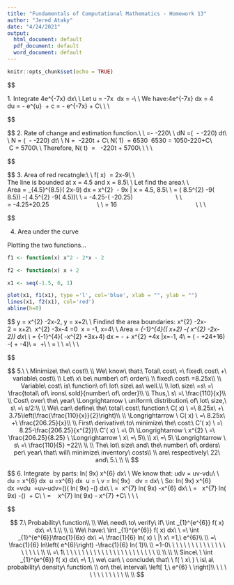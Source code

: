 ---
title: "Fundamentals of Computational Mathematics - Homework 13"
author: "Jered Ataky"
date: "4/24/2021"
output:
  html_document: default
  pdf_document: default
  word_document: default
---
```{r setup, include=FALSE}
knitr::opts_chunk$set(echo = TRUE)
```



$$

1.\ Integrate\ \int 4e^{-7x} dx\\
\\
Let\ u\ =\ -7x\ \Longrightarrow \ dx\ =\ -\frac{du}{7}\\
\\
We\ have:\int 4e^{-7x} dx\ =\ 4\int \frac{e^{u}}{-7} du\ =\ -\frac{4}{7} e^{u} \ +\ c\ =\ -\frac{4}{7} e^{-7x} +\ C\\
\\
\\

$$

$$
2.\ Rate\ of\ change\ and\ estimation\ function.\\
\\
\frac{dN}{dt} =-\frac{3150}{t^{4}} -220\\
\\
dN\ =\left( \ -\frac{3150}{t^{4}} -220\right) dt\\
\\
N\ =\ \int \left( \ -\frac{3150}{t^{4}} -220\right) dt\\
\\
N\ =\ \frac{1050}{t^{3}} -220t\ +\ C\\
N( 1) \ =\ 6530\ \Longrightarrow \ 6530\ =\ 1050-220+C\\
\Longrightarrow \ C\ =\ 5700\\
\\
Therefore,\ N( t) \ =\ \ \frac{1050}{t^{3}} -220t\ +\ 5700\\
\\
\\
\\

$$

$$
3.\ Area\ of\ red\ recatngle:\\
\\
f( x) \ =\ 2x-9\\
\\
The\ line\ is\ bounded\ at\ x\ =\ 4.5\ and\ x\ =\ 8.5\\
\\
Let\ find\ the\ area:\\
\\
Area\ =\ \int _{4.5}^{8.5}( 2x-9) dx\ =\ x^{2} \ -\ 9x\ |\ x\ =\ 4.5,\ 8.5\\
\\
=\ \left( 8.5^{2} -9( 8.5)\right) -\left( 4.5^{2} -9( 4.5)\right)\\
\\
=\ -4.25-( -20.25) \ \ \ \ \ \ \ \ \ \ \ \ \ \ \ \ \ \ \ \ \ \ \ \ \\
\\
=\ -4.25+20.25\ \ \ \ \ \ \ \ \ \ \ \ \ \ \ \ \ \ \ \ \ \ \ \ \ \ \ \ \\
\\
=\ 16\ \ \ \ \ \ \ \ \ \ \ \ \ \ \ \ \ \ \ \ \ \ \ \ \ \ \ \ \ \ \ \ \ \ \ \ \ \ \ \ \ \ \ \ \ \ \\
\\
\\

$$

4. Area under the curve


Plotting the two functions...

```{r}

f1 <- function(x) x^2 - 2*x - 2

f2 <- function(x) x + 2

x1 <- seq(-1.5, 6, 1)

plot(x1, f1(x1), type ='l', col='blue', xlab = "", ylab = "")
lines(x1, f2(x1), col='red')
abline(h=0)

```




$$
y\ =\ x^{2} -2x-2,\ y\ =\ x+2\\
\\
Findind\ the\ area\ boundaries:\ x^{2} -2x-2\ =\ x+2\\
\Longrightarrow \ x^{2} -3x-4\ =0\ \Longrightarrow \ x\ =\ -1,\ x=4\\
\\
Area\ =\ \int _{-1}^{4}\left(( x+2) -\left( x^{2} -2x-2\right)\right) dx\\
\\
=\ \int _{-1}^{4}\left( -x^{2} +3x+4\right) dx\ =\ -\frac{x^{3}}{3} +\frac{3}{2} x^{2} +4x\ |x=-1,\ 4\\
=\ \left( -\frac{64}{3} +24+16\right) -\left(\frac{1}{3} +\frac{3}{2} -4\right)\\
=\ \frac{56}{3} +\frac{13}{6}\\
\\
=\ \frac{112+13}{6}\\
\\
=\frac{125}{6}\\
\\
\\

$$



$$
5.\ \ Minimize\ the\ cost\\
\\
We\ know\ that:\ Total\ cost\ =\ fixed\ cost\ +\ variable\ cost\\
\\
Let\ x\ be\ number\ of\ order\\
\\
fixed\ cost\ =8.25x\\
\\
Variable\ cost\ is\ function\ of\ lot\ size\ as\ well.\\
\\
lot\ size\ =s\ =\ \frac{total\ of\ irons\ sold}{number\ of\ order}\\
\\
Thus,\ s\ =\ \frac{110}{x}\\
\\
Cost\ over\ the\ year\ \Longrightarrow \ uniform\ distribution\ of\ lot\ size,\ s\ =\ s/2:\\
\\
We\ can\ define\ the\ total\ cost\ function:\ C( x) \ =\ 8.25x\ +\ 3.75\left(\frac{\frac{110}{x}}{2}\right)\\
\\
\Longrightarrow \ C( x) \ =\ 8.25x\ +\ \frac{206.25}{x}\\
\\
First\ derivative\ to\ minimize\ the\ cost:\ C'( x) \ =\ 8.25-\frac{206.25}{x^{2}}\\
C'( x) \ =\ 0\ \Longrightarrow \ x^{2} \ =\ \frac{206.25}{8.25} \ \Longrightarrow \ x\ =\ 5\\
\\
x\ =\ 5\ \Longrightarrow \ s\ =\ \frac{110}{5} =22\\
\\
\\
The\ lot\ size\ and\ the\ number\ of\ orders\ per\ year\ that\ will\ minimize\ inventory\ costs\\
\\
are\ respectively\ 22\ and\ 5.\ \\
\\
$$





$$
6.\ Integrate\ \ by\ parts:\ \int ln( 9x) x^{6} dx\\
\\
We\ know\ that:\ \int udv\ =\ uv-\int vdu\\
\\
du\ =\ x^{6} dx\ \Longrightarrow \ u\ =\int x^{6} dx\ \Longrightarrow \ u\ =\ \frac{x^{7}}{7}\\
v\ =\ ln( 9x) \ \Longrightarrow \ dv\ =\frac{1}{x} dx\\
\\
So:\ \int ln( 9x) x^{6} dx\ =\int vdu\ \ =uv-\int udv=\left(\frac{x^{7}}{7}\right)( ln( 9x) -\int \frac{x^{7}}{7}\left(\frac{1}{x}\right) dx\\
\\
=\ \frac{1}{7} x^{7} ln( 9x) -\frac{1}{7}\int x^{6} dx\\
\\
=\ \ \frac{1}{7} x^{7} ln( 9x) -\frac{1}{7}\left(\frac{x^{7}}{7}\right) \ +\ C\\
\\
=\ \ \ \frac{1}{7} x^{7} ln( 9x) -\frac{1}{49} x^{7} +C\\
\\
\\
\\

$$




$$
7.\ Probability\ function\\
\\
We\ need\ to\ verify\ if\ \int _{1}^{e^{6}} f( x) dx\ =\ 1.\\
\\
\\
We\ have:\ \int _{1}^{e^{6}} f( x) dx\ \ =\ \int _{1}^{e^{6}}\frac{1}{6x} dx\ =\ \frac{1}{6} ln( x) \ |\ x\ =1,\ e^{6}\\
\\
=\ \frac{1}{6} ln\left( e^{6}\right) -\frac{1}{6} ln( 1)\\
\\
=1-0\ \ \ \ \ \ \ \ \ \ \ \ \ \ \ \ \ \ \ \ \\
\\
=\ 1\ \ \ \ \ \ \ \ \ \ \ \ \ \ \ \ \ \ \ \ \ \ \ \ \\
\\
\\
\\
Since\ \ \int _{1}^{e^{6}} f( x) dx\ =\ 1,\ we\ can\ \ conclude\ that\ \ f( \ x\ ) \ is\ a\ probability\ density\ function\ \\
on\ the\ interval\ \left[ 1,\ e^{6} \ \right]\\
\ \ \ \ \ \ \ \ \ \ \ \ \\
\\
$$






